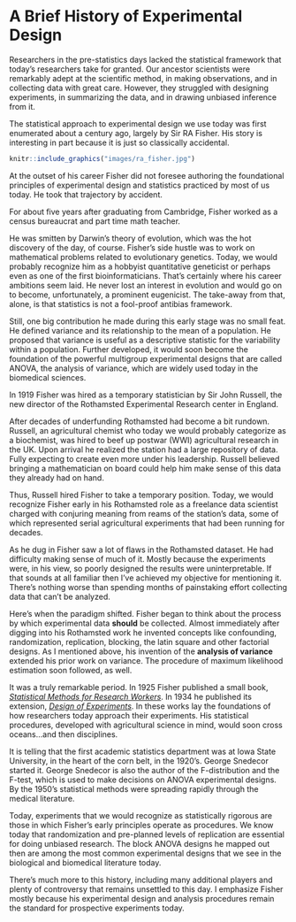 # A Brief History of Experimental Design {#history}

Researchers in the pre-statistics days lacked the statistical framework that today's researchers take for granted. Our ancestor scientists were remarkably adept at the scientific method, in making observations, and in collecting data with great care. However, they struggled with designing experiments, in summarizing the data, and in drawing unbiased inference from it. 

The statistical approach to experimental design we use today was first enumerated about a century ago, largely by Sir RA Fisher. His story is interesting in part because it is just so classically accidental. 
```r
knitr::include_graphics("images/ra_fisher.jpg")
```

At the outset of his career Fisher did not foresee authoring the foundational principles of experimental design and statistics practiced by most of us today. He took that trajectory by accident.

For about five years after graduating from Cambridge, Fisher worked as a census bureaucrat and part time math teacher. 

He was smitten by Darwin’s theory of evolution, which was the hot discovery of the day, of course. Fisher's side hustle was to work on mathematical problems related to evolutionary genetics. Today, we would probably recognize him as a hobbyist quantitative geneticist or perhaps even as one of the first bioinformaticians. That's certainly where his career ambitions seem laid. He never lost an interest in evolution and would go on to become, unfortunately, a prominent eugenicist. The take-away from that, alone, is that statistics is not a fool-proof antibias framework.

Still, one big contribution he made during this early stage was no small feat. He defined variance and its relationship to the mean of a population. He proposed that variance is useful as a descriptive statistic for the variability within a population. Further developed, it would soon become the foundation of the powerful multigroup experimental designs that are called ANOVA, the analysis of variance, which are widely used today in the biomedical sciences. 

In 1919 Fisher was hired as a temporary statistician by Sir John Russell, the new director of the Rothamsted Experimental Research center in England. 

After decades of underfunding Rothamsted had become a bit rundown. Russell, an agricultural chemist who today we would probably categorize as a biochemist, was hired to beef up postwar (WWI) agricultural research in the UK. Upon arrival he realized the station had a large repository of data. Fully expecting to create even more under his leadership. Russell believed bringing a mathematician on board could help him make sense of this data they already had on hand. 

Thus, Russell hired Fisher to take a temporary position. Today, we would recognize Fisher early in his Rothamsted role as a freelance data scientist charged with conjuring meaning from reams of the station’s data, some of which represented serial agricultural experiments that had been running for decades.

As he dug in Fisher saw a lot of flaws in the Rothamsted dataset. He had difficulty making sense of much of it. Mostly because the experiments were, in his view, so poorly designed the results were uninterpretable. If that sounds at all familiar then I've achieved my objective for mentioning it. There's nothing worse than spending months of painstaking effort collecting data that can't be analyzed.

Here's when the paradigm shifted. Fisher began to think about the process by which experimental data **should** be collected.  Almost immediately after digging into his Rothamsted work he invented concepts like confounding, randomization, replication, blocking, the latin square and other factorial designs. As I mentioned above, his invention of the **analysis of variance** extended his prior work on variance. The procedure of maximum likelihood estimation soon followed, as well.

It was a truly remarkable period. In 1925 Fisher published a small book, [*Statistical Methods for Research Workers*](https://psychclassics.yorku.ca/Fisher/Methods/).  In 1934 he published its extension, [*Design of Experiments*](https://www.phil.vt.edu/dmayo/PhilStatistics/b%20Fisher%20design%20of%20experiments.pdf). In these works lay the foundations of how researchers today approach their experiments. His statistical procedures, developed with agricultural science in mind, would soon cross oceans...and then disciplines.

It is telling that the first academic statistics department was at Iowa State University, in the heart of the corn belt, in the 1920's. George Snedecor started it. George Snedecor is also the author of the F-distribution and the F-test, which is used to make decisions on ANOVA experimental designs. By the 1950's statistical methods were spreading rapidly through the medical literature.

Today, experiments that we would recognize as statistically rigorous are those in which Fisher’s early principles operate as procedures. We know today that randomization and pre-planned levels of replication are essential for doing unbiased research. The block ANOVA designs he mapped out then are among the most common experimental designs that we see in the biological and biomedical literature today. 

There's much more to this history, including many additional players and plenty of controversy that remains unsettled to this day. I emphasize Fisher mostly because his experimental design and analysis procedures remain the standard for prospective experiments today.
